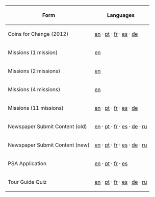 {|class="wikitable" style="margin: auto;"
!Form!!Languages
|-
|Coins for Change (2012)||[[Media:ENFormsCoinsforChange2012.swf|en]] · [[Media:PTFormsCoinsforChange2012.swf|pt]] · [[Media:FRFormsCoinsforChange2012.swf|fr]] · [[Media:ESFormsCoinsforChange2012.swf|es]] · [[Media:DEFormsCoinsforChange2012.swf|de]]
|-
|Missions (1 mission)||[[Media:ArtworkToolsMissions1.swf|en]]
|-
|Missions (2 missions)||[[Media:ArtworkToolsMissions2.swf|en]]
|-
|Missions (4 missions)||[[Media:ArtworkToolsMissions4.swf|en]]
|-
|Missions (11 missions)||[[media:ENMissionFormMay2010.swf|en]] · [[media:PTMissionFormMay2010.swf|pt]] · [[media:FRMissionFormMay2010.swf|fr]] · [[media:ESMissionFormMay2010.swf|es]] · [[media:DEMissionForm.swf|de]]
|-
|Newspaper Submit Content (old)||[[Media:ENFormsNews.swf|en]] · [[Media:PTFormsNews.swf|pt]] · [[Media:FRFormsNews.swf|fr]] · [[Media:ESFormsNews.swf|es]] · [[Media:DEFormsNews.swf|de]] · [[Media:RUFormsNews.swf|ru]]
|-
|Newspaper Submit Content (new)||[[Media:ENNewsPapersFormsNews.swf|en]] · [[Media:PTNewsPapersFormsNews.swf|pt]] · [[Media:FRNewsPapersFormsNews.swf|fr]] · [[Media:ESNewsPapersFormsNews.swf|es]] · [[Media:DENewsPapersFormsNews.swf|de]] · [[Media:RUNewsPapersFormsNews.swf|ru]]
|-
|PSA Application||[[Media:ENFormsAgent.swf|en]] · [[Media:PTFormsAgent.swf|pt]] · [[Media:FRFormsAgent.swf|fr]] · [[Media:ESFormsAgent.swf|es]]
|-
|Tour Guide Quiz||[[Media:ENFormsTour.swf|en]] · [[Media:PTFormsTour.swf|pt]] · [[Media:FRFormsTour.swf|fr]] · [[Media:ESFormsTour.swf|es]] · [[Media:DEFormsTour.swf|de]] · [[Media:RUFormsTour.swf|ru]]
|}